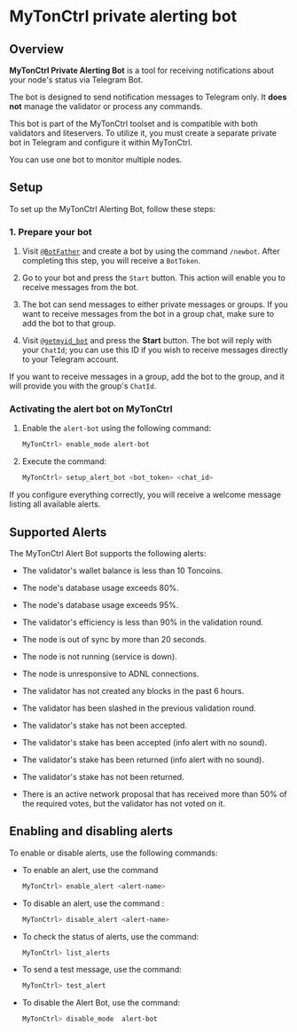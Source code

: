 
# MyTonCtrl private alerting bot

## Overview

**MyTonCtrl Private Alerting Bot** is a tool for receiving notifications about your node's status via Telegram Bot.

The bot is designed to send notification messages to Telegram only. It **does not** manage the validator or process any commands.

This bot is part of the MyTonCtrl toolset and is compatible with both validators and liteservers. To utilize it, you must create a separate private bot in Telegram and configure it within MyTonCtrl.

You can use one bot to monitor multiple nodes.

## Setup

To set up the MyTonCtrl Alerting Bot, follow these steps:

### 1. Prepare your bot

1. Visit [`@BotFather`](https://t.me/BotFather) and create a bot by using the command `/newbot`. After completing this step, you will receive a `BotToken`.

2. Go to your bot and press the `Start` button. This action will enable you to receive messages from the bot.

3. The bot can send messages to either private messages or groups. If you want to receive messages from the bot in a group chat, make sure to add the bot to that group.

4. Visit [`@getmyid_bot`](https://t.me/getmyid_bot) and press the **Start** button. The bot will reply with your `ChatId`; you can use this ID if you wish to receive messages directly to your Telegram account.

If you want to receive messages in a group, add the bot to the group, and it will provide you with the group's `ChatId`.

### Activating the alert bot on MyTonCtrl

1. Enable the `alert-bot` using the following command:

   ```bash
   MyTonCtrl> enable_mode alert-bot
   ```

2. Execute the command:

   ```bash
   MyTonCtrl> setup_alert_bot <bot_token> <chat_id>
   ```

If you configure everything correctly, you will receive a welcome message listing all available alerts.

## Supported Alerts

The MyTonCtrl Alert Bot supports the following alerts:

- The validator's wallet balance is less than 10 Toncoins.

- The node's database usage exceeds 80%.

- The node's database usage exceeds 95%.

- The validator's efficiency is less than 90% in the validation round.

- The node is out of sync by more than 20 seconds.

- The node is not running (service is down).

- The node is unresponsive to ADNL connections.

- The validator has not created any blocks in the past 6 hours.

- The validator has been slashed in the previous validation round.

- The validator's stake has not been accepted.

- The validator's stake has been accepted (info alert with no sound).

- The validator's stake has been returned (info alert with no sound).

- The validator's stake has not been returned.

- There is an active network proposal that has received more than 50% of the required votes, but the validator has not voted on it.

## Enabling and disabling alerts

To enable or disable alerts, use the following commands:

- To enable an alert, use the command
  ```bash
  MyTonCtrl> enable_alert <alert-name>
  ```
- To disable an alert, use the command :
  ```bash
  MyTonCtrl> disable_alert <alert-name>
  ```
- To check the status of alerts, use the command:
  ```bash
  MyTonCtrl> list_alerts
  ```
- To send a test message, use the command:
  ```bash
  MyTonCtrl> test_alert
  ```
- To disable the Alert Bot, use the command:
  ```bash
  MyTonCtrl> disable_mode  alert-bot
  ```

<Feedback />
